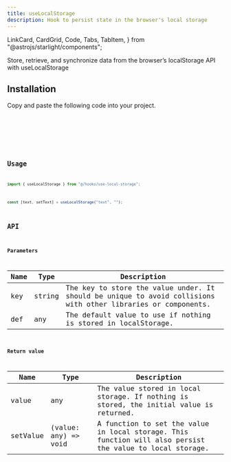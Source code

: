```yaml
---
title: useLocalStorage
description: Hook to persist state in the browser's local storage
---
```


  LinkCard,
  CardGrid,
  Code,
  Tabs,
  TabItem,
} from "@astrojs/starlight/components";


Store, retrieve, and synchronize data from the browser’s localStorage API with useLocalStorage

<CardGrid>
  <LinkCard
    title="API reference"
    href="https://developer.mozilla.org/en-US/docs/Web/API/Window/localStorage"
    target="_blank"
    rel="noopener noreferrer"
  />
</CardGrid>

## Installation

<Tabs>
  <TabItem label="Manual" icon="setting">
    Copy and paste the following code into your project.
    <Tabs>
      <TabItem label="JavaScript" icon="seti:javascript">
        <Code
          code={useLocalStorageJS}
          lang="jsx"
          title="use-local-storage.jsx"
        />
      </TabItem>
      <TabItem label="TypeScript" icon="seti:typescript">
        <Code
          code={useLocalStorageTS}
          lang="tsx"
          title="use-local-storage.tsx"
        />
      </TabItem>
    </Tabs>
  </TabItem>
</Tabs>

## Usage

```jsx
import { useLocalStorage } from "@/hooks/use-local-storage";
```

```jsx
const [text, setText] = useLocalStorage("text", "");
```

## API

### Parameters

| Name | Type   | Description                                                                                                   |
| ---- | ------ | ------------------------------------------------------------------------------------------------------------- |
| key  | string | The key to store the value under. It should be unique to avoid collisions with other libraries or components. |
| def  | any    | The default value to use if nothing is stored in localStorage.                                                |

### Return value

| Name     | Type                 | Description                                                                                               |
| -------- | -------------------- | --------------------------------------------------------------------------------------------------------- |
| value    | any                  | The value stored in local storage. If nothing is stored, the initial value is returned.                   |
| setValue | (value: any) => void | A function to set the value in local storage. This function will also persist the value to local storage. |

